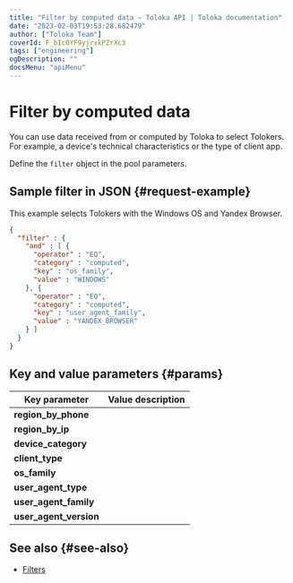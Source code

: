 ```yaml
---
title: "Filter by computed data — Toloka API | Toloka documentation"
date: "2023-02-03T19:53:28.682479"
author: ["Toloka Team"]
coverId: F_bIcOYF9yjrxkPZrXc3
tags: ["engineering"]
ogDescription: ""
docsMenu: "apiMenu"
---
```



# Filter by computed data

You can use data received from or computed by Toloka to select Tolokers. For example, a device's technical characteristics or the type of client app.

Define the `filter` object in the pool parameters.

## Sample filter in JSON {#request-example}

This example selects Tolokers with the Windows OS and Yandex Browser.

```json
{
  "filter" : {
    "and" : [ {
      "operator" : "EQ",
      "category" : "computed",
      "key" : "os_family",
      "value" : "WINDOWS"
    }, {
      "operator" : "EQ",
      "category" : "computed",
      "key" : "user_agent_family",
      "value" : "YANDEX_BROWSER"
    } ]
  }
}
```

## Key and value parameters {#params}

Key parameter | Value description
----- | -----
**region_by_phone** | <FilterComputedTable1/>
**region_by_ip** | <FilterComputedTable2/>
**device_category** | <FilterComputedTable3/>
**client_type** | <FilterComputedTable4/>
**os_family** | <FilterComputedTable5/>
**user_agent_type** | <FilterComputedTable6/>
**user_agent_family** | <FilterComputedTable7/>
**user_agent_version** | <FilterComputedTable8/>

## See also {#see-also}

- [Filters](https://toloka.ai/en/docs/guide/concepts/filters)
